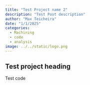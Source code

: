 ```yaml
---
title: "Test Project name 2"
description: "Test Post description"
author: "Max Teicheira"
date: "1/1/2025"
categories:
  - Machining
  - code
  - analysis
image: ../../static/logo.png
---
```


## Test project heading

Test code

